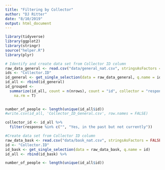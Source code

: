 ```yaml
---
title: "Filtering by Collector"
author: "DJ Ritter"
date: "8/10/2019"
output: html_document
---
```


```r
library(tidyverse)
library(ggplot2)
library(stringr)
source("helper.R")
library(plyr)
```

```r
# Identify and create data set from Collector ID column
raw_data_general <- read.csv("data/general_nat.csv", stringsAsFactors = FALSE)
ids <- "Collector.ID"
id_general <- get_single_selection(data = raw_data_general, q.name = ids)
id_all <- rbind(id_general)
id_grouped <- 
  summarize(id_all, count = n(nrows), count = "id", collector = "response", 
    na.rm = T)
 

number_of_people <- length(unique(id_all$id))
#write.csv(id_all, 'Collector_ID_General.csv', row.names = FALSE)
```

```r
collector_id <- id_all %>% 
  filter(response %in% c("", "Yes, in the past but not currently"))
```

```r
#Create data set from Collector ID column
raw_data_bask <- read.csv("data/bask_nat.csv", stringsAsFactors = FALSE)
id <- "Collector.ID"
id_bask <- get_single_selection(data = raw_data_bask, q.name = id)
id_all <- rbind(id_bask) %>%

number_of_people <- length(unique(id_all$id))
```











